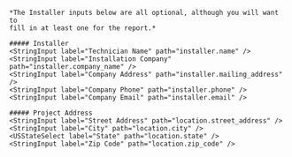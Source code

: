 
    *The Installer inputs below are all optional, although you will want to 
    fill in at least one for the report.*

    ##### Installer
    <StringInput label="Technician Name" path="installer.name" />
    <StringInput label="Installation Company" path="installer.company_name" />
    <StringInput label="Company Address" path="installer.mailing_address" />
    <StringInput label="Company Phone" path="installer.phone" />
    <StringInput label="Company Email" path="installer.email" />

    ##### Project Address
    <StringInput label="Street Address" path="location.street_address" />
    <StringInput label="City" path="location.city" />
    <USStateSelect label="State" path="location.state" />
    <StringInput label="Zip Code" path="location.zip_code" />